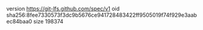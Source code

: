 version https://git-lfs.github.com/spec/v1
oid sha256:8fee7330573f3dc9b5676ce941728483422ff9505019f74f929e3aabec84baa0
size 198374
